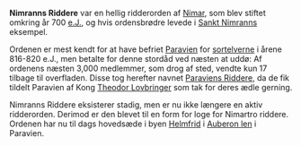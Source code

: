 {{title:Nimranns Riddere}}
{{author:Laura Holmegaard}}
{{timestamp:2009-10-25T12:21:14Z}}
{{copyright:Nimranns Riddere}}
'''Nimranns Riddere''' var en hellig ridderorden af [[Nimar]], som blev stiftet omkring år 700 [[e.J.]], og hvis ordensbrødre levede i [[Sankt Nimrann|Sankt Nimranns]] eksempel.

Ordenen er mest kendt for at have befriet [[Paravien]] for [[sortelver|sortelverne]] i årene 816-820 e.J., men betalte for denne stordåd ved næsten at uddø: Af ordenens næsten 3,000 medlemmer, som drog af sted, vendte kun 17 tilbage til overfladen. Disse tog herefter navnet [[Paraviens Riddere]], da de fik tildelt Paravien af Kong [[Theodor Lovbringer]] som tak for deres ædle gerning.

Nimranns Riddere eksisterer stadig, men er nu ikke længere en aktiv ridderorden. Derimod er den blevet til en form for loge for Nimartro riddere. Ordenen har nu til dags hovedsæde i byen [[Helmfrid]] i [[Auberon len]] i Paravien.
